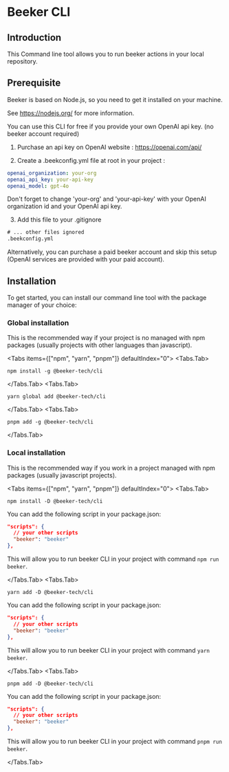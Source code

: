 
# Beeker CLI

## Introduction

This Command line tool allows you to run beeker actions in your local repository.

## Prerequisite

Beeker is based on Node.js, so you need to get it installed on your machine.

See https://nodejs.org/ for more information.

You can use this CLI for free if you provide your own OpenAI api key.
(no beeker account required)

1. Purchase an api key on OpenAI website :
   https://openai.com/api/

2. Create a .beekconfig.yml file at root in your project :

```yml filename=".beekconfig.yml" copy
openai_organization: your-org
openai_api_key: your-api-key
openai_model: gpt-4o
```

Don't forget to change 'your-org' and 'your-api-key' with your OpenAI organization id and your OpenAI api key.

3. Add this file to your .gitignore

```txt filename=".gitignore" copy
# ... other files ignored
.beekconfig.yml
```

Alternatively, you can purchase a paid beeker account and skip this setup (OpenAI services are provided with your paid account).

## Installation

To get started, you can install our command line tool with the package manager of your choice:

### Global installation

This is the recommended way if your project is no managed with npm packages (usually projects with other languages than javascript).

<Tabs items={["npm", "yarn", "pnpm"]} defaultIndex="0">
  <Tabs.Tab>

```console copy
npm install -g @beeker-tech/cli
```

  </Tabs.Tab>
  <Tabs.Tab>

```console copy
yarn global add @beeker-tech/cli
```

  </Tabs.Tab>
  <Tabs.Tab>

```console copy
pnpm add -g @beeker-tech/cli
```

  </Tabs.Tab>

</Tabs>

### Local installation

This is the recommended way if you work in a project managed with npm packages (usually javascript projects).

<Tabs items={["npm", "yarn", "pnpm"]} defaultIndex="0">
  <Tabs.Tab>

```console copy
npm install -D @beeker-tech/cli
```

You can add the following script in your package.json:

```json filename="package.json" copy
"scripts": {
  // your other scripts
  "beeker": "beeker"
},
```

This will allow you to run beeker CLI in your project with command `npm run beeker`.

  </Tabs.Tab>
  <Tabs.Tab>

```console copy
yarn add -D @beeker-tech/cli
```

You can add the following script in your package.json:

```json filename="package.json" copy
"scripts": {
  // your other scripts
  "beeker": "beeker"
},
```

This will allow you to run beeker CLI in your project with command `yarn beeker`.

  </Tabs.Tab>
  <Tabs.Tab>

```console copy
pnpm add -D @beeker-tech/cli
```

You can add the following script in your package.json:

```json filename="package.json" copy
"scripts": {
  // your other scripts
  "beeker": "beeker"
},
```

This will allow you to run beeker CLI in your project with command `pnpm run beeker`.

  </Tabs.Tab>
</Tabs>
